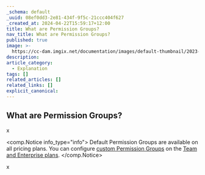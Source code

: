 ```yaml
---
_schema: default
_uuid: 08ef0dd3-2e81-434f-9f5c-21ccc404f627
_created_at: 2024-04-22T15:59:17+12:00
title: What are Permission Groups?
nav_title: What are Permission Groups?
published: true
image: >-
  https://cc-dam.imgix.net/documentation/images/default-thumbnail/2023-Q4/CloudCannon-Documentation-Thumbnail.png
description:
article_category:
  - Explanation
tags: []
related_articles: []
related_links: []
explicit_canonical:
---
```

## What are Permission Groups?

x

<comp.Notice info_type="info">
  Default Permission Groups are available on all pricing plans. You can configure [custom Permission Groups](/documentation/articles/c-a-permission-group/) on the [Team and Enterprise plans](/pricing/).
</comp.Notice>

x